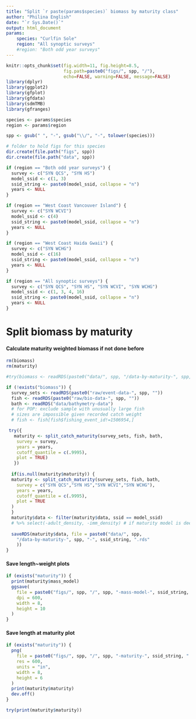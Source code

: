 ```yaml
---
title: "Split `r paste(params$species)` biomass by maturity class"
author: "Philina English"
date: "`r Sys.Date()`"
output: html_document
params: 
    species: "Curlfin Sole"
    region: "All synoptic surveys"
    #region: "Both odd year surveys"
---
```


```r
knitr::opts_chunk$set(fig.width=11, fig.height=8.5, 
                      fig.path=paste0("figs/", spp, "/"),
                      echo=FALSE, warning=FALSE, message=FALSE)
library(dplyr)
library(ggplot2)
library(gfplot)
library(gfdata)
library(sdmTMB)
library(gfranges)
```


```r
species <- params$species
region <- params$region

spp <- gsub(" ", "-", gsub("\\/", "-", tolower(species)))

# folder to hold figs for this species
dir.create(file.path("figs", spp))
dir.create(file.path("data", spp))

if (region == "Both odd year surveys") {
  survey <- c("SYN QCS", "SYN HS")
  model_ssid <- c(1, 3)
  ssid_string <- paste0(model_ssid, collapse = "n")
  years <- NULL
}

if (region == "West Coast Vancouver Island") {
  survey <- c("SYN WCVI")
  model_ssid <- c(4)
  ssid_string <- paste0(model_ssid, collapse = "n")
  years <- NULL
}

if (region == "West Coast Haida Gwaii") {
  survey <- c("SYN WCHG")
  model_ssid <- c(16)
  ssid_string <- paste0(model_ssid, collapse = "n")
  years <- NULL
}

if (region == "All synoptic surveys") {
  survey <- c("SYN QCS", "SYN HS", "SYN WCVI", "SYN WCHG")
  model_ssid <- c(1, 3, 4, 16)
  ssid_string <- paste0(model_ssid, collapse = "n")
  years <- NULL
}
```


# Split biomass by maturity

#### Calculate maturity weighted biomass if not done before
```r
rm(biomass)
rm(maturity)

#try(biomass <- readRDS(paste0("data/", spp, "/data-by-maturity-", spp, "-", ssid_string, ".rds")))

if (!exists("biomass")) {
  survey_sets <- readRDS(paste0("raw/event-data-", spp, ""))
  fish <- readRDS(paste0("raw/bio-data-", spp, ""))
  bath <- readRDS("data/bathymetry-data")
  # for POP: exclude sample with unusually large fish 
  # sizes are impossible given recorded catch weight
  # fish <- fish[fish$fishing_event_id!=1506954,]

 try({ 
   maturity <- split_catch_maturity(survey_sets, fish, bath,
    survey = survey,
    years = years,
    cutoff_quantile = c(.9995),
    plot = TRUE)
   })
  
  if(is.null(maturity$maturity)) {
  maturity <- split_catch_maturity(survey_sets, fish, bath,
    survey = c("SYN QCS","SYN HS","SYN WCVI","SYN WCHG"),
    years = years,
    cutoff_quantile = c(.9995),
    plot = TRUE
  )
  }
  maturity$data <- filter(maturity$data, ssid == model_ssid) 
  # %>% select(-adult_density, -imm_density) # if maturity model is deemed unuseful
  
  saveRDS(maturity$data, file = paste0("data/", spp, 
    "/data-by-maturity-", spp, "-", ssid_string, ".rds"
    ))
}
```

#### Save length~weight plots
```r
if (exists("maturity")) {
  print(maturity$mass_model)
  ggsave(
    file = paste0("figs/", spp, "/", spp, "-mass-model-", ssid_string, ".png"),
    dpi = 600,
    width = 8, 
    height = 10
  )
}
```

#### Save length at maturity plot 
```r
if (exists("maturity")) {
  png(
    file = paste0("figs/", spp, "/", spp, "-maturity-", ssid_string, ".png"), 
    res = 600,
    units = "in",
    width = 8, 
    height = 6
  )
  print(maturity$maturity)
  dev.off()
}

try(print(maturity$maturity))
```

